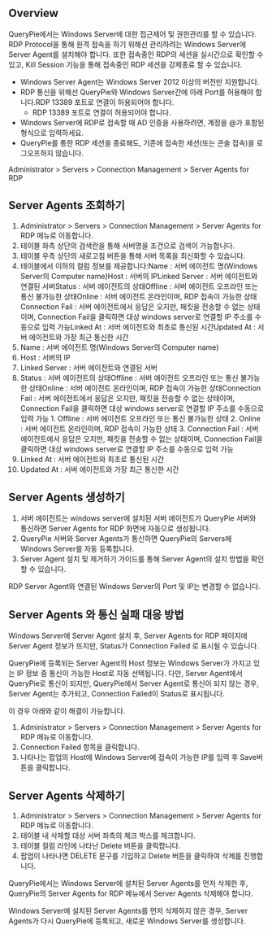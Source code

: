 ## Overview
QueryPie에서는 Windows Server에 대한 접근제어 및 권한관리를 할 수 있습니다. RDP Protocol을 통해 원격 접속을 하기 위해선 관리하려는 Windows Server에 Server Agent를 설치해야 합니다. 또한 접속중인 RDP의 세션을 실시간으로 확인할 수 있고, Kill Session 기능을 통해 접속중인 RDP 세션을 강제종료 할 수 있습니다.

* Windows Server Agent는 Windows Server 2012 이상의 버전만 지원합니다.
* RDP 통신을 위해선 QueryPie와 Windows Server간에 아래 Port를 허용해야 합니다.RDP 13389 포트로 연결이 허용되어야 합니다.
  * RDP 13389 포트로 연결이 허용되어야 합니다.
* Windows Server에 RDP로 접속할 때 AD 인증을 사용하려면, 계정을 @가 포함된 형식으로 입력하세요.
* QueryPie를 통한 RDP 세션을 종료해도, 기존에 접속한 세션(또는 콘솔 접속)을 로그오프하지 않습니다.

Administrator > Servers > Connection Management > Server Agents for RDP

## Server Agents 조회하기
1. Administrator > Servers > Connection Management > Server Agents for RDP 메뉴로 이동합니다.
2. 테이블 좌측 상단의 검색란을 통해 서버명을 조건으로 검색이 가능합니다.
3. 테이블 우측 상단의 새로고침 버튼을 통해 서버 목록을 최신화할 수 있습니다.
4. 테이블에서 이하의 컬럼 정보를 제공합니다:Name : 서버 에이전트 명(Windows Server의 Computer name)Host : 서버의 IPLinked Server : 서버 에이전트와 연결된 서버Status : 서버 에이전트의 상태Offline : 서버 에이전트 오프라인 또는 통신 불가능한 상태Online : 서버 에이전트 온라인이며, RDP 접속이 가능한 상태Connection Fail : 서버 에이전트에서 응답은 오지만, 패킷을 전송할 수 없는 상태이며, Connection Fail을 클릭하면 대상 windows server로 연결할 IP 주소를 수동으로 입력 가능Linked At : 서버 에이전트와 최초로 통신된 시간Updated At : 서버 에이전트와 가장 최근 통신한 시간
  1. Name : 서버 에이전트 명(Windows Server의 Computer name)
  2. Host : 서버의 IP
  3. Linked Server : 서버 에이전트와 연결된 서버
  4. Status : 서버 에이전트의 상태Offline : 서버 에이전트 오프라인 또는 통신 불가능한 상태Online : 서버 에이전트 온라인이며, RDP 접속이 가능한 상태Connection Fail : 서버 에이전트에서 응답은 오지만, 패킷을 전송할 수 없는 상태이며, Connection Fail을 클릭하면 대상 windows server로 연결할 IP 주소를 수동으로 입력 가능
    1. Offline : 서버 에이전트 오프라인 또는 통신 불가능한 상태
    2. Online : 서버 에이전트 온라인이며, RDP 접속이 가능한 상태
    3. Connection Fail : 서버 에이전트에서 응답은 오지만, 패킷을 전송할 수 없는 상태이며, Connection Fail을 클릭하면 대상 windows server로 연결할 IP 주소를 수동으로 입력 가능
  5. Linked At : 서버 에이전트와 최초로 통신된 시간
  6. Updated At : 서버 에이전트와 가장 최근 통신한 시간

## Server Agents 생성하기
1. 서버 에이전트는 windows server에 설치된 서버 에이전트가 QueryPie 서버와 통신하면 Server Agents for RDP 화면에 자동으로 생성됩니다.
2. QueryPie 서버와 Server Agents가 통신하면 QueryPie의 Servers에 Windows Server를 자동 등록합니다.
3. Server Agent 설치 및 제거하기 가이드를 통해 Server Agent의 설치 방법을 확인할 수 있습니다.

RDP Server Agent와 연결된 Windows Server의 Port 및 IP는 변경할 수 없습니다.

## Server Agents 와 통신 실패 대응 방법
Windows Server에 Server Agent 설치 후, Server Agents for RDP 페이지에 Server Agent 정보가 뜨지만, Status가 Connection Failed 로 표시될 수 있습니다.

QueryPie에 등록되는 Server Agent의 Host 정보는 Windows Server가 가지고 있는 IP 정보 중 통신이 가능한 Host로 자동 선택됩니다. 다만, Server Agent에서 QueryPie로 통신이 되지만, QueryPie에서 Server Agent로 통신이 되지 않는 경우, Server Agent는 추가되고, Connection Failed이 Status로 표시됩니다.

이 경우 아래와 같이 해결이 가능합니다.

1. Administrator > Servers > Connection Management > Server Agents for RDP 메뉴로 이동합니다.
2. Connection Failed 항목을 클릭합니다.
3. 나타나는 팝업의 Host에 Windows Server에 접속이 가능한 IP를 입력 후 Save버튼을 클릭합니다.

## Server Agents 삭제하기
1. Administrator > Servers > Connection Management > Server Agents for RDP 메뉴로 이동합니다.
2. 테이블 내 삭제할 대상 서버 좌측의 체크 박스를 체크합니다.
3. 테이블 컬럼 라인에 나타난 Delete 버튼을 클릭합니다.
4. 팝업이 나타나면 DELETE 문구를 기입하고 Delete 버튼을 클릭하여 삭제를 진행합니다.

QueryPie에서는 Windows Server에 설치된 Server Agents를 먼저 삭제한 후, QueryPie의 Server Agents for RDP 메뉴에서 Server Agents 삭제해야 합니다.

Windows Server에 설치된 Server Agents를 먼저 삭제하지 않은 경우, Server Agents가 다시 QueryPie에 등록되고, 새로운 Windows Server를 생성합니다.
